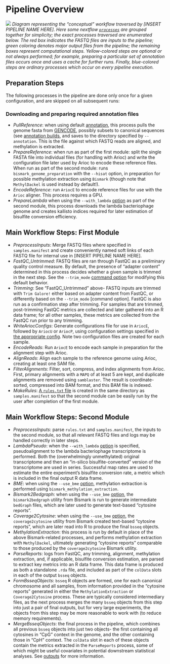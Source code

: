 # Pipeline Overview {#pipeline-overview}

![](images/workflow.png)
*Diagram representing the "conceptual" workflow traversed by [INSERT PIPELINE NAME HERE]. Here some nextflow [`processes`](https://www.nextflow.io/docs/latest/process.html) are grouped together for simplicity; the exact processes traversed are enumerated below. The red box indicates the FASTQ files are inputs to the pipeline; green coloring denotes major output files from the pipeline; the remaining boxes represent computational steps. Yellow-colored steps are optional or not always performed; for example, preparing a particular set of annotation files occurs once and uses a cache for further runs. Finally, blue-colored steps are ordinary processes which occur on every pipeline execution.*

## Preparation Steps

The following processes in the pipeline are done only once for a given configuration, and are skipped on all subsequent runs:

### Downloading and preparing required annotation files ###

* *PullReference*: when using default [annotation](#annotation), this process pulls the genome fasta from [GENCODE](https://www.gencodegenes.org/), possibly subsets to canonical sequences (see [annotation builds](#choosing-build), and saves to the directory specified by `--annotation`. This is the file against which FASTQ reads are aligned, and methylation is extracted.
* *PrepareReference*: when run as part of the first module: split the single FASTA file into individual files (for handling with Arioc) and write the configuration file later used by Arioc to encode these reference files. When run as part of the second module: runs `bismark_genome_preparation` with the `--hisat` option, in preparation for possible methylation extraction using `Bismark` (though note that `MethylDackel` is used instead by default!).
* *EncodeReference*: run `AriocE` to encode reference files for use with the `Arioc` aligner. This process requires a GPU.
* *PrepareLambda* when using the `--with_lambda` [option](#command-opts) as part of the second module, this process downloads the lambda bacteriophage genome and creates kallisto indices required for later estimation of bisulfite conversion efficiency.


## Main Workflow Steps: First Module

* *PreprocessInputs*: Merge FASTQ files where specified in `samples.manifest` and create conveniently named soft links of each FASTQ file for internal use in [INSERT PIPELINE NAME HERE].
* *FastQC_Untrimmed*: FASTQ files are ran through FastQC as a preliminary quality control measure. By default, the presence of "adapter content" determined in this process decides whether a given sample is trimmed in the next step. See the `--trim_mode` [command option](#command-opts) for modifying this default behavior.
* *Trimming*: See "FastQC_Untrimmed" above- FASTQ inputs are trimmed with `Trim Galore!` either based on adapter content from FastQC, or differently based on the `--trim_mode` [command option]. FastQC is also run as a confirmation step after trimming. For samples that are trimmed, post-trimming FastQC metrics are collected and later gathered into an R data frame; for all other samples, these metrics are collected from the FastQC run prior to any trimming.
* *WriteAriocConfigs*: Generate configurations file for use in `AriocE`, followed by `AriocU` or `AriocP`, using configuration settings specified in [the appropriate config](#quick-config). Note two configuration files are created for each sample.
* *EncodeReads*: Run `AriocE` to encode each sample in preparation for the alignment step with Arioc.
* *AlignReads*: Align each sample to the reference genome using Arioc, creating at least one SAM file.
* *FilterAlignments*: Filter, sort, compress, and index alignments from Arioc. First, primary alignments with a `MAPQ` of at least 5 are kept, and duplicate alignments are removed using `samblaster`. The result is coordinate-sorted, compressed into BAM format, and this BAM file is indexed.
* *MakeRules*: [A `rules.txt` file](#inputs) is created in the same directory as `samples.manifest` so that the second module can be easily run by the user after completion of the first module.

## Main Workflow Steps: Second Module

* *PreprocessInputs*: parse `rules.txt` and `samples.manifest`, the inputs to the second module, so that all relevant FASTQ files and logs may be handled correctly in later steps.
* *LambdaPseudo*: when the `--with_lambda` [option](#command-opts) is specified, pseudoalignment to the lambda bacteriophage transcriptome is performed. Both the (overwhelmingly unmethylated) original transcriptome and then an "in-silico bisulfite-converted" version of the transcriptome are used in series. Successful map rates are used to estimate the entire experiment's bisulfite conversion rate, a metric which is included in the final output R data frame.
* *BME*: when using the `--use_bme` [option](#command-opts), methylation extraction is performed using `bismark_methylation_extraction`.
* *Bismark2Bedgraph*: when using the `--use_bme` [option](#command-opts), the `bismark2bedgraph` utility from Bismark is run to generate intermediate `bedGraph` files, which are later used to generate text-based "cytosine reports".
* *Coverage2Cytosine*: when using the `--use_bme` [option](#command-opts), the `coverage2cytosine` utility from Bismark created text-based "cytosine reports", which are later read into R to produce the final `bsseq` objects.
* *MethylationExtraction*: this process is run by default in place of the above Bismark-related processes, and performs methylation extraction with `MethylDackel`, ultimately generating "cytosine reports" comparable to those produced by the `coverage2cytosine` Bismark utility.
* *ParseReports*: logs from FastQC, any trimming, alignment, methylation extraction, and, if applicable, bisulfite conversion estimation, are parsed to extract key metrics into an R data frame. This data frame is produced as both a standalone `.rda` file, and included as part of the `colData` slots in each of the output `bsseq` objects.
* *FormBsseqObjects*: `bsseq` R objects are formed, one for each canonical chromosome and all samples, from information provided in the "cytosine reports" generated in either the `MethylationExtraction` or `Coverage2Cytosine` process. These are typically considered intermediary files, as the next process merges the many `bsseq` objects from this step into just a pair of final outputs, but for very large experiments, the objects from this step may be more reasonable to work with (to reduce memory requirements).
* *MergeBsseqObjects*: the final process in the pipeline, which combines all previous `bsseq` objects into just two objects- the first containing all cytosines in "CpG" context in the genome, and the other containing those in "CpH" context. The `colData` slot in each of these objects contain the metrics extracted in the `ParseReports` process, some of which might be useful covariates in potential downstream statistical analyses. See [outputs](#outputs) for more information.
